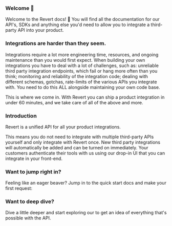 ### Welcome 👋

Welcome to the Revert docs! 👋 You will find all the documentation for our API's, SDKs and anything else you'd need to allow you to integrate a third-party API into your product.

### Integrations are harder than they seem.

Integrations require a lot more engineering time, resources, and ongoing maintenance than you would first expect.
When building your own integrations you have to deal with a lot of challenges, such as: unreliable third party integration endpoints, which fail or hang more often than you think; monitoring and reliability of the integration code; dealing with different schemas, gotchas, rate-limits of the various APIs you integrate with.
You need to do this ALL alongside maintaining your own code base.

This is where we come in. With Revert you can ship a product integration in under 60 minutes, and we take care of all of the above and more.

### Introduction

Revert is a unified API for all your product integrations.

This means you do not need to integrate with multiple third-party APIs yourself and only integrate with Revert once. New third party integrations will automatically be added and can be turned on immediately.
Your customers authenticate their tools with us using our drop-in UI that you can integrate in your front-end.

### Want to jump right in?

Feeling like an eager beaver? Jump in to the quick start docs and make your first request:

<Cards center>
    <Card title="Quick Start" href="/quick-start" />
</Cards>

### Want to deep dive?

Dive a little deeper and start exploring our to get an idea of everything that's possible with the API.

<Cards center>
    <Card title="API Reference" href="/api-reference" />
</Cards>
